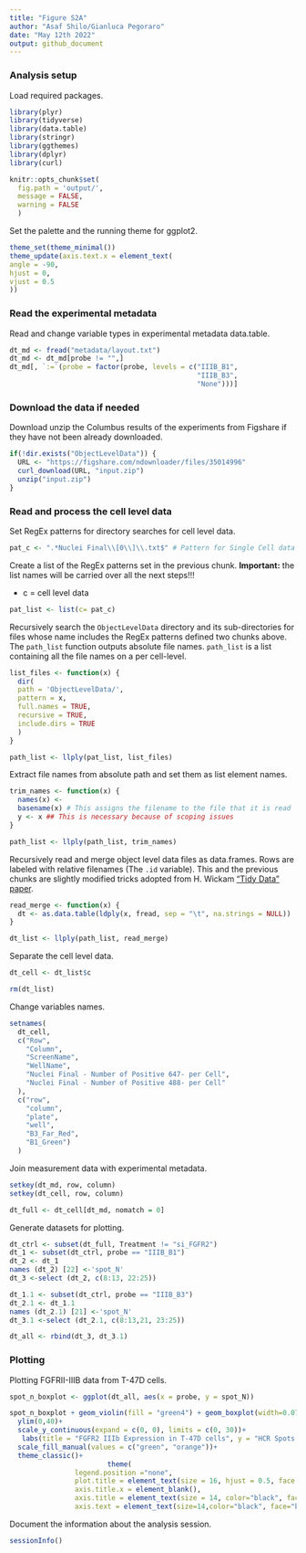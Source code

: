 ```yaml
---
title: "Figure S2A"
author: "Asaf Shilo/Gianluca Pegoraro"
date: "May 12th 2022"
output: github_document
---
```


### Analysis setup

Load required packages.

```r
library(plyr)
library(tidyverse)
library(data.table)
library(stringr)
library(ggthemes)
library(dplyr)
library(curl)
```

```r
knitr::opts_chunk$set(
  fig.path = 'output/',
  message = FALSE,
  warning = FALSE
  )
```

Set the palette and the running theme for ggplot2.

```r
theme_set(theme_minimal())
theme_update(axis.text.x = element_text(
angle = -90,
hjust = 0,
vjust = 0.5
))
```

### Read the experimental metadata

Read and change variable types in experimental metadata data.table.

```r
dt_md <- fread("metadata/layout.txt")
dt_md <- dt_md[probe != "",]
dt_md[, `:=`(probe = factor(probe, levels = c("IIIB_B1",
                                              "IIIB_B3",
                                              "None")))]
```

### Download the data if needed

Download unzip the Columbus results of the experiments from Figshare if they have not been already downloaded.

```r
if(!dir.exists("ObjectLevelData")) {
  URL <- "https://figshare.com/ndownloader/files/35014996"
  curl_download(URL, "input.zip")
  unzip("input.zip")
}
```

### Read and process the cell level data

Set RegEx patterns for directory searches for cell level data.

```r
pat_c <- ".*Nuclei Final\\[0\\]\\.txt$" # Pattern for Single Cell data files
```

Create a list of the RegEx patterns set in the previous chunk. **Important:** the list names will be carried over all the next steps!!!

-   c = cell level data

```r
pat_list <- list(c= pat_c)
```

Recursively search the `ObjectLevelData` directory and its sub-directories for files whose name includes the RegEx patterns defined two chunks above. The `path_list` function outputs absolute file names. `path_list` is a list containing all the file names on a per cell-level.

```r
list_files <- function(x) {
  dir(
  path = 'ObjectLevelData/',
  pattern = x,
  full.names = TRUE,
  recursive = TRUE,
  include.dirs = TRUE
  )
}

path_list <- llply(pat_list, list_files) 
```

Extract file names from absolute path and set them as list element names.

```r
trim_names <- function(x) {
  names(x) <-
  basename(x) # This assigns the filename to the file that it is read
  y <- x ## This is necessary because of scoping issues
}

path_list <- llply(path_list, trim_names) 
```

Recursively read and merge object level data files as data.frames. Rows are labeled with relative filenames (The `.id` variable). This and the previous chunks are slightly modified tricks adopted from H. Wickam ["Tidy Data" paper](http://vita.had.co.nz/papers/tidy-data.pdf).

```r
read_merge <- function(x) {
  dt <- as.data.table(ldply(x, fread, sep = "\t", na.strings = NULL))
}

dt_list <- llply(path_list, read_merge)
```

Separate the cell level data.

```r
dt_cell <- dt_list$c

rm(dt_list)
```

Change variables names.

```r
setnames(
  dt_cell,
  c("Row",
    "Column",
    "ScreenName",
    "WellName",
    "Nuclei Final - Number of Positive 647- per Cell",
    "Nuclei Final - Number of Positive 488- per Cell"
  ),
  c("row",
    "column",
    "plate",
    "well",
    "B3_Far_Red",
    "B1_Green")
  )
```

Join measurement data with experimental metadata.

```r
setkey(dt_md, row, column)
setkey(dt_cell, row, column)

dt_full <- dt_cell[dt_md, nomatch = 0] 
```

Generate datasets for plotting.

```r
dt_ctrl <- subset(dt_full, Treatment != "si_FGFR2")
dt_1 <- subset(dt_ctrl, probe == "IIIB_B1")
dt_2 <- dt_1
names (dt_2) [22] <-'spot_N'
dt_3 <-select (dt_2, c(8:13, 22:25))

dt_1.1 <- subset(dt_ctrl, probe == "IIIB_B3")
dt_2.1 <- dt_1.1
names (dt_2.1) [21] <-'spot_N'
dt_3.1 <-select (dt_2.1, c(8:13,21, 23:25))

dt_all <- rbind(dt_3, dt_3.1)
```

### Plotting

Plotting FGFRII-IIIB data from T-47D cells.

```r
spot_n_boxplot <- ggplot(dt_all, aes(x = probe, y = spot_N))

spot_n_boxplot + geom_violin(fill = "green4") + geom_boxplot(width=0.075, color="black", fill ="white", outlier.shape = NA)+
  ylim(0,40)+
  scale_y_continuous(expand = c(0, 0), limits = c(0, 30))+
   labs(title = "FGFR2 IIIb Expression in T-47D cells", y = "HCR Spots per cell") +
  scale_fill_manual(values = c("green", "orange"))+
  theme_classic()+
                        theme(
                legend.position ="none",
                plot.title = element_text(size = 16, hjust = 0.5, face = "bold"),
                axis.title.x = element_blank(),
                axis.title = element_text(size = 14, color="black", face="bold"),
                axis.text = element_text(size=14,color="black", face="bold"))
```

Document the information about the analysis session. 

```r
sessionInfo()
```
